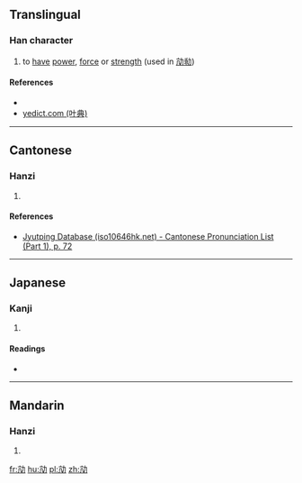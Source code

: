 ==Translingual==

===Han character===
{{Han char|rn=19|rad=力|as=04|sn=6|four=|canj=YNKS|ids=⿰亢力}}

# to [[have]] [[power]], [[force]] or [[strength]] (used in [[劥㔞]])

====References====
* {{Han ref|kx=0146.210|dkj=02306|dj=0330.100|hdz=10367.090|uh=52A5|ud=21157}}
*[http://yedict.com/htm/52/52A5.htm yedict.com (叶典)]

----

==Cantonese==

===Hanzi===
{{yue-hanzi|jyut=[[haang1]]|y=haang1}}

# {{defn|lang=yue|sort=力04}}

====References====
*[http://www.iso10646hk.net/jp/document/download.jsp Jyutping Database (iso10646hk.net) - Cantonese Pronunciation List (Part 1), p. 72]

----

==Japanese==

===Kanji===
{{ja-kanji|grade=|rs=力04}}

# {{defn|lang=ja|sort=力04}}

====Readings====
* {{ja-readings|on=[[こう]] (kō), [[きょう]] (kyō)|kun=[[つよい]] (tsuyoi)}}

----

==Mandarin==

===Hanzi===
{{cmn-hanzi|pin=[[kēng]] ([[keng1]])|wg=k'eng<sup>1</sup>}}

# {{defn|lang=cmn|sort=力04}}

[[fr:劥]]
[[hu:劥]]
[[pl:劥]]
[[zh:劥]]